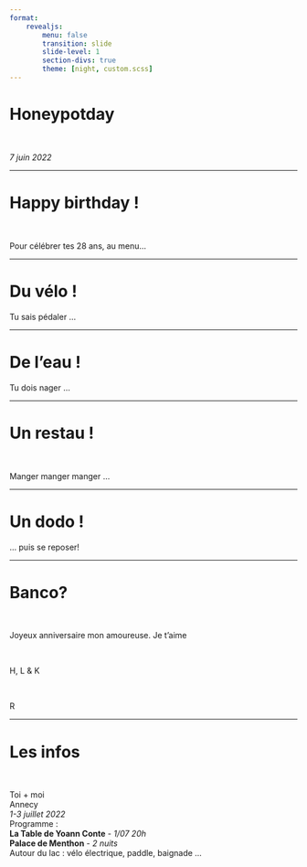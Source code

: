 ```yaml
---
format: 
    revealjs:
        menu: false
        transition: slide
        slide-level: 1
        section-divs: true
        theme: [night, custom.scss]
---
```


# Honeypotday {background-image="img/cake2.jpg"}

<br>

*7 juin 2022*

---

# Happy birthday ! {background-image="img/bday2.jpg" .center .myright}

<br>

Pour célébrer tes 28 ans, au menu...

---

# Du vélo !{background-image="img/velo4.jpg"}

Tu sais pédaler ...

---

# De l'eau ! {background-image="img/eau.jpg" .text-right}

Tu dois nager ... 

---

# Un restau ! {background-image="img/repas.jpg" .bottom}

<br>

Manger manger manger ...

---

# Un dodo ! {background-image="img/dodo.jpg" .text-right .bottom}

... puis se reposer!

---

# Banco? {background-image="img/deal.avif" .center}

<br>

Joyeux anniversaire mon amoureuse.
Je t'aime 

<br>

H, L & K

<br>

R

---

# Les infos {background-image="img/map.jpg" .middle}

<br>
<p class="bottom middle">
Toi + moi  
Annecy  
*1-3 juillet 2022*  
Programme :  
**La Table de Yoann Conte** - *1/07 20h*  
**Palace de Menthon** - *2 nuits*   
Autour du lac : vélo électrique, paddle, baignade ...
</p>

